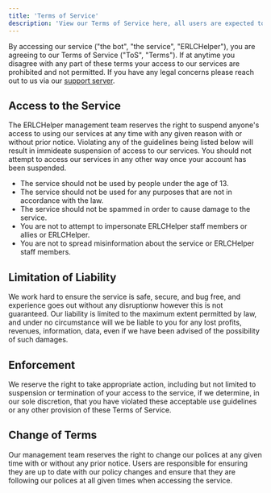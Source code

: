 ```yaml
---
title: 'Terms of Service'
description: 'View our Terms of Service here, all users are expected to be following our Terms of Service when using our service.'
---
```


By accessing our service ("the bot", "the service", "ERLCHelper"), you are agreeing to our Terms of Service ("ToS", "Terms"). If at anytime you disagree with any part of these terms your access to our services are prohibited and not permitted. If you have any legal concerns please reach out to us via our [support server](https://discord.gg/8KhR775rxx).

## Access to the Service
The ERLCHelper management team reserves the right to suspend anyone's access to using our services at any time with any given reason with or without prior notice. Violating any of the guidelines being listed below will result in immideate suspension of access to our services. You should not attempt to access our services in any other way once your account has been suspended.
- The service should not be used by people under the age of 13.
- The service should not be used for any purposes that are not in accordance with the law.
- The service should not be spammed in order to cause damage to the service.
- You are not to attempt to impersonate ERLCHelper staff members or allies or ERLCHelper.
- You are not to spread misinformation about the service or ERLCHelper staff members.

## Limitation of Liability
We work hard to ensure the service is safe, secure, and bug free, and experience goes out without any disruptionw however this is not guaranteed. Our liability is limited to the maximum extent permitted by law, and under no circumstance will we be liable to you for any lost profits, revenues, information, data, even if we have been advised of the possibility of such damages.

## Enforcement
We reserve the right to take appropriate action, including but not limited to suspension or termination of your access to the service, if we determine, in our sole discretion, that you have violated these acceptable use guidelines or any other provision of these Terms of Service.


## Change of Terms
Our management team reserves the right to change our polices at any given time with or without any prior notice. Users are responsible for ensuring they are up to date with our policy changes and ensure that they are following our polices at all given times when accessing the service.
